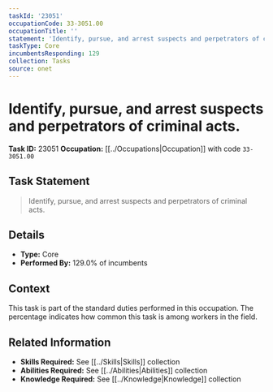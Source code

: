 ```yaml
---
taskId: '23051'
occupationCode: 33-3051.00
occupationTitle: ''
statement: 'Identify, pursue, and arrest suspects and perpetrators of criminal acts.'
taskType: Core
incumbentsResponding: 129
collection: Tasks
source: onet
---
```

# Identify, pursue, and arrest suspects and perpetrators of criminal acts.

**Task ID:** 23051
**Occupation:** [[../Occupations|Occupation]] with code `33-3051.00`

## Task Statement

> Identify, pursue, and arrest suspects and perpetrators of criminal acts.

## Details

- **Type:** Core
- **Performed By:** 129.0% of incumbents

## Context

This task is part of the standard duties performed in this occupation. The percentage indicates how common this task is among workers in the field.

## Related Information

- **Skills Required:** See [[../Skills|Skills]] collection
- **Abilities Required:** See [[../Abilities|Abilities]] collection
- **Knowledge Required:** See [[../Knowledge|Knowledge]] collection
